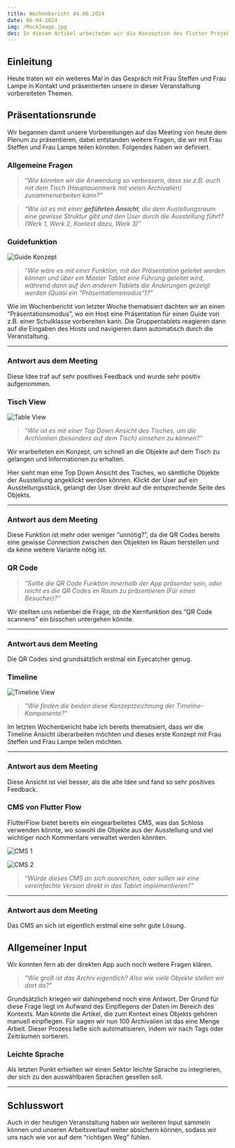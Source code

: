 ```yaml
---
title: Wochenbericht 04.06.2024
date: 06-04-2024
img: /MockImage.jpg
des: In diesem Artikel arbeiteten wir die Konzeption des Flutter Projekts weiter aus und traten ein weiteres Mal in den direkten Austausch mit Frau Steffen.
---
```


## Einleitung

Heute traten wir ein weiteres Mal in das Gespräch mit Frau Steffen und Frau Lampe in Kontakt und präsentierten unsere in dieser Veranstaltung vorbereiteten Themen. 

## Präsentationsrunde

Wir begannen damit unsere Vorbereitungen auf das Meeting von heute dem Plenum zu präsentieren, dabei entstanden weitere Fragen, die wir mit Frau Steffen und Frau Lampe teilen könnten. Folgendes haben wir definiert.

### Allgemeine Fragen

> *“Wie könnten wir die Anwendung so verbessern, dass sie z.B. auch mit dem Tisch (Hauptauenmerk mit vielen Archivalien) zusammenarbeiten kann?”*
> 

> *“Wie ist es mit einer **geführten Ansicht**, die dem Austellungsraum eine gewisse Struktur gibt und den User durch die Ausstellung führt? (Werk 1, Werk 2, Kontext dazu, Werk 3)”*
> 

### Guidefunktion

![Guide Konzept](/articlecontents/wb-04-06-24/guide.png)

> *“Wie wäre es mit einer Funktion, mit der Präsentation geleitet werden können und über ein Master Tablet eine Führung geleitet wird, während dann auf den anderen Tablets die Änderungen gezeigt werden (Quasi ein “Präsentationsmodus”)?”*
> 

Wie im Wochenbericht von letzter Woche thematisiert dachten wir an einen “Präsentationsmodus”, wo ein Host eine Präsentation für einen Guide von z.B. einer Schulklasse vorbereiten kann. Die Gruppentablets reagieren dann auf die Eingaben des Hosts und navigieren dann automatisch durch die Veranstaltung.

---

### Antwort aus dem Meeting

Diese Idee traf auf sehr positives Feedback und wurde sehr positiv aufgenommen.

### Tisch View

![Table View](/articlecontents/wb-04-06-24/table.png)

> *“Wie ist es mit einer Top Down Ansicht des Tisches, um die Archivalien (besonders auf dem Tisch) einsehen zu können?”*
> 

Wir erarbeiteten ein Konzept, um schnell an die Objekte auf dem Tisch zu gelangen und Informationen zu erhalten.

Hier sieht man eine Top Down Ansicht des Tisches, wo sämtliche Objekte der Ausstellung angeklickt werden können. Klickt der User auf ein Ausstellungsstück, gelangt der User direkt auf die entsprechende Seite des Objekts.

---

### Antwort aus dem Meeting

Diese Funktion ist mehr oder weniger “unnötig?”, da die QR Codes bereits eine gewisse Connection zwischen den Objekten im Raum herstellen und da keine weitere Variante nötig ist. 

### QR Code

> *“Sollte die QR Code Funktion innerhalb der App präsenter sein, oder reicht es die QR Codes im Raum zu präsentieren (Für einen Besucher)?”*
> 

Wir stellten uns nebenbei die Frage, ob die Kernfunktion des “QR Code scannens” ein bisschen untergehen könnte. 

---

### Antwort aus dem Meeting

Die QR Codes sind grundsätzlich erstmal ein Eyecatcher genug.

### Timeline

![Timeline View](/articlecontents/wb-04-06-24/timeline.png)

> *“Wie finden die beiden diese Konzeptzeichnung der Timeline-Komponente?”*
> 

Im letzten Wochenbericht habe ich bereits thematisiert, dass wir die Timeline Ansicht überarbeiten möchten und dieses erste Konzept mit Frau Steffen und Frau Lampe teilen möchten.

---

### Antwort aus dem  Meeting

Diese Ansicht ist viel besser, als die alte Idee und fand so sehr positives Feedback. 

### CMS von Flutter Flow

FlutterFlow bietet bereits ein eingearbeitetes CMS, was das Schloss verwenden könnte, wo sowohl die Objekte aus der Ausstellung und viel wichtiger noch Kommentare verwaltet werden könnten.

![CMS 1](/articlecontents/wb-04-06-24/cms1.png)

![CMS 2](/articlecontents/wb-04-06-24/cms2.png)

> *“Würde dieses CMS an sich ausreichen, oder sollen wir eine vereinfachte Version direkt in das Tablet implementieren?”*
> 

---

### Antwort aus dem Meeting

Das CMS an sich ist eigentlich erstmal eine sehr gute Lösung.

## Allgemeiner Input

Wir konnten fern ab der direkten App auch noch weitere Fragen klären.

> *“Wie groß ist das Archiv eigentlich? Also wie viele Objekte stellen wir dort da?”*
> 

Grundsätzlich kriegen wir dahingehend noch eine Antwort. Der Grund für diese Frage liegt im Aufwand des Einpflegens der Daten im Bereich des Kontexts. Man könnte die Artikel, die zum Kontext eines Objekts gehören manuell einpflegen. Für sagen wir nun 100 Archivalien ist das eine Menge Arbeit. Dieser Prozess ließe sich automatisieren, indem wir nach Tags oder Zeiträumen sortieren.

### Leichte Sprache

Als letzten Punkt erhielten wir einen Sektor leichte Sprache zu integrieren, der sich zu den auswählbaren Sprachen gesellen soll. 

---

## Schlusswort

Auch in der heutigen Veranstaltung haben wir weiteren Input sammeln können und unseren Arbeitsverlauf weiter absichern können, sodass wir uns nach wie vor auf dem “richtigen Weg” fühlen.